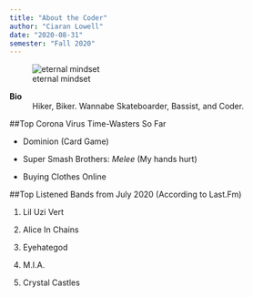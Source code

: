 ```yaml
---
title: "About the Coder"
author: "Ciaran Lowell"
date: "2020-08-31"
semester: "Fall 2020"
---
```


![eternal mindset](https://pbs.twimg.com/media/Ebk6PDIWAAElobm.jpg)

**Bio**
:  Hiker, Biker. Wannabe Skateboarder, Bassist, and Coder.

##Top Corona Virus Time-Wasters So Far

- Dominion (Card Game)

- Super Smash Brothers: *Melee* (My hands hurt)

- Buying Clothes Online

##Top Listened Bands from July 2020 (According to Last.Fm)

1. Lil Uzi Vert

2. Alice In Chains

3. Eyehategod

4. M.I.A.

5. Crystal Castles

